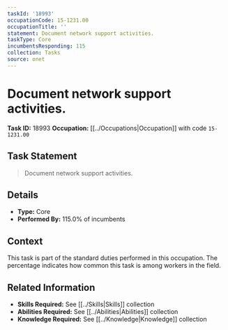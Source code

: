 ```yaml
---
taskId: '18993'
occupationCode: 15-1231.00
occupationTitle: ''
statement: Document network support activities.
taskType: Core
incumbentsResponding: 115
collection: Tasks
source: onet
---
```

# Document network support activities.

**Task ID:** 18993
**Occupation:** [[../Occupations|Occupation]] with code `15-1231.00`

## Task Statement

> Document network support activities.

## Details

- **Type:** Core
- **Performed By:** 115.0% of incumbents

## Context

This task is part of the standard duties performed in this occupation. The percentage indicates how common this task is among workers in the field.

## Related Information

- **Skills Required:** See [[../Skills|Skills]] collection
- **Abilities Required:** See [[../Abilities|Abilities]] collection
- **Knowledge Required:** See [[../Knowledge|Knowledge]] collection

